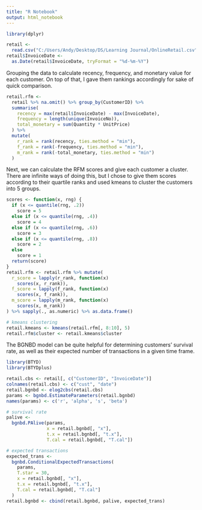 ---
title: "R Notebook"
output: html_notebook
---

```{r}
library(dplyr)

retail <-
  read.csv("C:/Users/Andy/Desktop/DS/Learning Journal/OnlineRetail.csv")
retail$InvoiceDate <-
  as.Date(retail$InvoiceDate, tryFormat = "%d-%m-%Y")
```

Grouping the data to calculate recency, frequency, and monetary value for each customer. On top of that, I gave them rankings accordingly for sake of quick comparison. 
```{r}
retail.rfm <-
  retail %>% na.omit() %>% group_by(CustomerID) %>%
  summarise(
    recency = max(retail$InvoiceDate) - max(InvoiceDate),
    frequency = length(unique(InvoiceNo)),
    total_monetary = sum(Quantity * UnitPrice)
  ) %>%
  mutate(
    r_rank = rank(recency, ties.method = "min"),
    f_rank = rank(-frequency, ties.method = "min"),
    m_rank = rank(-total_monetary, ties.method = "min")
  )
```

Next, we can calculate the RFM scores and give each customer a cluster. There are infinite ways of doing this, but I chose to give them scores according to their quartile ranks and used kmeans to cluster the customers into 5 groups.
```{r}
scores <- function(x, rng) {
  if (x <= quantile(rng, .2))
    score = 5
  else if (x <= quantile(rng, .4))
    score = 4
  else if (x <= quantile(rng, .6))
    score = 3
  else if (x <= quantile(rng, .8))
    score = 2
  else
    score = 1
  return(score)
}
retail.rfm <- retail.rfm %>% mutate(
  r_score = lapply(r_rank, function(x)
    scores(x, r_rank)),
  f_score = lapply(f_rank, function(x)
    scores(x, f_rank)),
  m_score = lapply(m_rank, function(x)
    scores(x, m_rank))
) %>% sapply(., as.numeric) %>% as.data.frame()

# kmeans clustering
retail.kmeans <- kmeans(retail.rfm[, 8:10], 5)
retail.rfm$cluster <- retail.kmeans$cluster
```

The BGNBD model can be quite helpful for determining customers' survival rate, as well as their expected number of transactions in a given time frame. 
```{r}
library(BTYD)
library(BTYDplus)

retail.cbs <- retail[, c("CustomerID", "InvoiceDate")]
colnames(retail.cbs) <- c("cust", "date")
retail.bgnbd <- elog2cbs(retail.cbs)
params <- bgnbd.EstimateParameters(retail.bgnbd)
names(params) <- c('r', 'alpha', 's', 'beta')

# survival rate
palive <-
  bgnbd.PAlive(params,
               x = retail.bgnbd[, "x"],
               t.x = retail.bgnbd[, "t.x"],
               T.cal = retail.bgnbd[, "T.cal"])

# expected transactions
expected_trans <-
  bgnbd.ConditionalExpectedTransactions(
    params,
    T.star = 30,
    x = retail.bgnbd[, "x"],
    t.x = retail.bgnbd[, "t.x"],
    T.cal = retail.bgnbd[, "T.cal"]
  )
retail.bgnbd <- cbind(retail.bgnbd, palive, expected_trans)
```


